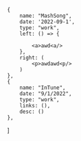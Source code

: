 
	{
		name: "MashSong", 
		date: '2022-09-1', 
		type: "work",
		left: () => {
			
			<a>awd<a/>
		},
		right: (
			<p>awdawd<p/>
		)
	},
	{
		name: "InTune", 
		date: "9/1/2022", 
		type: "work",
		links: (),
		desc: ()
	},
]
